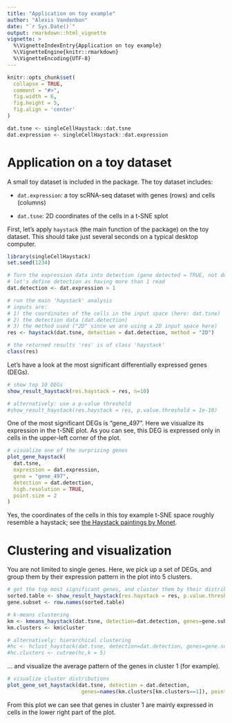 ---
title: "Application on toy example"
author: "Alexis Vandenbon"
date: "`r Sys.Date()`"
output: rmarkdown::html_vignette
vignette: >
  %\VignetteIndexEntry{Application on toy example}
  %\VignetteEngine{knitr::rmarkdown}
  %\VignetteEncoding{UTF-8}
---

```{r setup, include = FALSE}
knitr::opts_chunk$set(
  collapse = TRUE,
  comment = "#>",
  fig.width = 6,
  fig.height = 5,
  fig.align = 'center'
)

dat.tsne <- singleCellHaystack::dat.tsne
dat.expression <- singleCellHaystack::dat.expression
```

# Application on a toy dataset

A small toy dataset is included in the package. The toy dataset includes:

- `dat.expression`: a toy scRNA-seq dataset with genes (rows) and cells (columns)

- `dat.tsne`:       2D coordinates of the cells in a t-SNE splot


First, let's apply `haystack` (the main function of the package) on the toy dataset. This should take just several seconds on a typical desktop computer.

```{r example1}
library(singleCellHaystack)
set.seed(1234)

# Turn the expression data into detection (gene detected = TRUE, not detected = FALSE)
# let's define detection as having more than 1 read
dat.detection <- dat.expression > 1

# run the main 'haystack' analysis
# inputs are:
# 1) the coordinates of the cells in the input space (here: dat.tsne)
# 2) the detection data (dat.detection)
# 3) the method used ("2D" since we are using a 2D input space here)
res <- haystack(dat.tsne, detection = dat.detection, method = "2D")

# the returned results 'res' is of class 'haystack'
class(res)
```

Let's have a look at the most significant differentially expressed genes (DEGs).

```{r example2}
# show top 10 DEGs
show_result_haystack(res.haystack = res, n=10)

# alternatively: use a p-value threshold
#show_result_haystack(res.haystack = res, p.value.threshold = 1e-10)
```

One of the most significant DEGs is "gene_497". Here we visualize its expression in the t-SNE plot. As you can see, this DEG is expressed only in cells in the upper-left corner of the plot. 

```{r example3}
# visualize one of the surprizing genes
plot_gene_haystack(
  dat.tsne,
  expression = dat.expression,
  gene = "gene_497",
  detection = dat.detection,
  high.resolution = TRUE,
  point.size = 2
)
```

Yes, the coordinates of the cells in this toy example t-SNE space roughly resemble a haystack; see [the Haystack paintings by Monet](https://en.wikipedia.org/wiki/Haystacks_(Monet_series)).

# Clustering and visualization

You are not limited to single genes. Here, we pick up a set of DEGs, and group them by their expression pattern in the plot into 5 clusters.

```{r example4}
# get the top most significant genes, and cluster them by their distribution pattern in the 2D plot
sorted.table <- show_result_haystack(res.haystack = res, p.value.threshold = 1e-10)
gene.subset <- row.names(sorted.table)

# k-means clustering
km <- kmeans_haystack(dat.tsne, detection=dat.detection, genes=gene.subset, k=5)
km.clusters <- km$cluster

# alternatively: hierarchical clustering
#hc <- hclust_haystack(dat.tsne, detection=dat.detection, genes=gene.subset)
#hc.clusters <- cutree(hc,k = 5)
```

... and visualize the average pattern of the genes in cluster 1 (for example).

```{r example5}
# visualize cluster distributions
plot_gene_set_haystack(dat.tsne, detection = dat.detection, 
                        genes=names(km.clusters[km.clusters==1]), point.size=2)
```

From this plot we can see that genes in cluster 1 are mainly expressed in cells in the lower right part of the plot.
